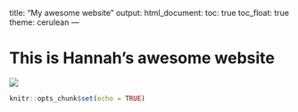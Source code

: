 title: "My awesome website"
output: 
  html_document:
    toc: true
    toc_float: true
    theme: cerulean
---

# This is Hannah's awesome website

![](https://media.giphy.com/media/drXGoW1iudhKw/giphy.gif)

```r
knitr::opts_chunk$set(echo = TRUE)
```

```r

```

